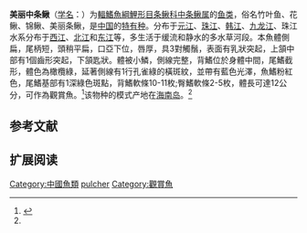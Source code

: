 {{Speciesbox
| name = 美丽中条鳅
| status = LC
| status_system = IUCN3.1
| image = 
| genus = Traccatichthys
| species = pulcher
| authority = Nichols et Pope, 1927<ref name='id6329'>{{cite web| url =http://www.bioinfo.cn/db05/BjdwSpecies.php?action=view&id=6329| title =美丽小条鳅| work =中国动物物种编目数据库| publisher =中国科学院微生物研究所| author =中国科学院动物研究所| accessdate =2009-04-11| deadurl =yes| archiveurl =https://web.archive.org/web/20160305093522/http://www.bioinfo.cn/db05/BjdwSpecies.php?action=view&id=6329| archivedate =2016-03-05}}</ref>
| synonym = ''Micronemacheilus pulcher'' (Nichols & Pope, 1927)
''Nemacheilus pulcher'' Nichols & Pope, 1927
}}

'''美丽中条鳅'''（[[学名|学名]]：{{lang|la|''Traccatichthys pulcher''}}）为[[輻鰭魚綱|輻鰭魚綱]][[鯉形目|鯉形目]][[条鳅科|条鳅科]][[中条鳅属|中条鳅属]]的[[鱼类|鱼类]]，俗名竹叶鱼、花鳅、锦鳅、美丽条鳅，是[[中国|中国]]的[[特有种|特有种]]。分布于[[元江|元江]]、[[珠江|珠江]]、[[韩江|韩江]]、[[九龙江|九龙江]]、珠江水系分布于[[西江|西江]]、[[北江|北江]]和[[东江|东江]]等，多生活于缓流和静水的多水草河段。本魚體側扁，尾柄短，頭稍平扁，口亞下位，唇厚，具3對觸鬚，表面有乳狀突起，上頷中部有1個齒形突起，下頷匙狀。體被小鱗，側線完整，背鰭位於身體中間，尾鰭截形，體色為橄欖綠，延著側線有1行孔雀綠的橫斑紋，並帶有藍色光澤，魚鰭粉紅色，尾鰭基部有1深綠色斑點，背鰭軟條10-11枚;臀鰭軟條2-5枚，體長可達12公分，可作為觀賞魚。<ref>{{cite web|url=http://wpbp.sinica.edu.tw/Summary/SpeciesSummary.php?id=54990&lang=chinese|title=Traccatichthys pulcher|access-date=2022-02-09|archive-date=2022-02-09|archive-url=https://web.archive.org/web/20220209035201/http://wpbp.sinica.edu.tw/Summary/SpeciesSummary.php?id=54990&lang=chinese|dead-url=no}}</ref>该物种的模式产地在[[海南岛|海南岛]]。<ref name='id6329'/>

== 参考文献 ==
{{reflist}}

== 扩展阅读 ==
{{refbegin}}
{{wikispecies-inline|Traccatichthys pulcher|美丽中条鳅}}
{{refend}}
{{Taxonbar|from=Q1041372}}

[[Category:中國魚類|Category:中國魚類]]
[[Category:中条鳅属|pulcher]]
[[Category:觀賞魚|Category:觀賞魚]]

{{鯉形目小作品}}
